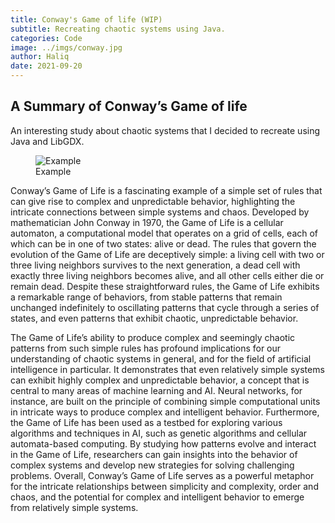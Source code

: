 ```yaml
---
title: Conway's Game of life (WIP)
subtitle: Recreating chaotic systems using Java.
categories: Code
image: ../imgs/conway.jpg
author: Haliq
date: 2021-09-20
---
```


## A Summary of Conway's Game of life

An interesting study about chaotic systems that I decided to recreate using Java and LibGDX.

![Example](../imgs/conway.jpg)

Conway's Game of Life is a fascinating example of a simple set of rules that can give rise to complex and unpredictable behavior, highlighting the intricate connections between simple systems and chaos. Developed by mathematician John Conway in 1970, the Game of Life is a cellular automaton, a computational model that operates on a grid of cells, each of which can be in one of two states: alive or dead. The rules that govern the evolution of the Game of Life are deceptively simple: a living cell with two or three living neighbors survives to the next generation, a dead cell with exactly three living neighbors becomes alive, and all other cells either die or remain dead. Despite these straightforward rules, the Game of Life exhibits a remarkable range of behaviors, from stable patterns that remain unchanged indefinitely to oscillating patterns that cycle through a series of states, and even patterns that exhibit chaotic, unpredictable behavior.

The Game of Life's ability to produce complex and seemingly chaotic patterns from such simple rules has profound implications for our understanding of chaotic systems in general, and for the field of artificial intelligence in particular. It demonstrates that even relatively simple systems can exhibit highly complex and unpredictable behavior, a concept that is central to many areas of machine learning and AI. Neural networks, for instance, are built on the principle of combining simple computational units in intricate ways to produce complex and intelligent behavior. Furthermore, the Game of Life has been used as a testbed for exploring various algorithms and techniques in AI, such as genetic algorithms and cellular automata-based computing. By studying how patterns evolve and interact in the Game of Life, researchers can gain insights into the behavior of complex systems and develop new strategies for solving challenging problems. Overall, Conway's Game of Life serves as a powerful metaphor for the intricate relationships between simplicity and complexity, order and chaos, and the potential for complex and intelligent behavior to emerge from relatively simple systems.
